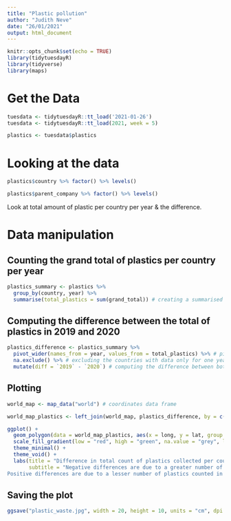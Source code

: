 ---
title: "Plastic pollution"
author: "Judith Neve"
date: "26/01/2021"
output: html_document
---

```{r setup, include=FALSE}
knitr::opts_chunk$set(echo = TRUE)
library(tidytuesdayR)
library(tidyverse)
library(maps)
```

# Get the Data

```{r}
tuesdata <- tidytuesdayR::tt_load('2021-01-26')
tuesdata <- tidytuesdayR::tt_load(2021, week = 5)

plastics <- tuesdata$plastics
```

# Looking at the data

```{r}
plastics$country %>% factor() %>% levels()
```

```{r}
plastics$parent_company %>% factor() %>% levels()
```

Look at total amount of plastic per country per year & the difference.

# Data manipulation

## Counting the grand total of plastics per country per year

```{r}
plastics_summary <- plastics %>%
  group_by(country, year) %>%
  summarise(total_plastics = sum(grand_total)) # creating a summarised data frame where we have the total number of plastics per country per year
```

## Computing the difference between the total of plastics in 2019 and 2020

```{r}
plastics_difference <- plastics_summary %>%
  pivot_wider(names_from = year, values_from = total_plastics) %>% # pivoting the data to have a column for each year
  na.exclude() %>% # excluding the countries with data only for one year
  mutate(diff = `2019` - `2020`) # computing the difference between both years
```

## Plotting

```{r}
world_map <- map_data("world") # coordinates data frame

world_map_plastics <- left_join(world_map, plastics_difference, by = c('region' = 'country')) # joining coordinates with plastics data

ggplot() +
  geom_polygon(data = world_map_plastics, aes(x = long, y = lat, group = group, fill = diff)) +
  scale_fill_gradient(low = "red", high = "green", na.value = "grey", limits = c(-40000, 40000), name = "Difference in count") +
  theme_minimal() +
  theme_void() +
  labs(title = "Difference in total count of plastics collected per country between 2019 and 2020",
       subtitle = "Negative differences are due to a greater number of plastics counted in 2020 than in 2019 in the country.
Positive differences are due to a lesser number of plastics counted in 2020 than in 2019 in the country.")
```

## Saving the plot

```{r}
ggsave("plastic_waste.jpg", width = 20, height = 10, units = "cm", dpi = 300)
```

